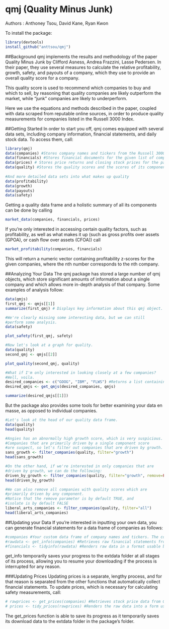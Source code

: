 # qmj (Quality Minus Junk)
Authors : Anthoney Tsou, David Kane, Ryan Kwon

To install the package:

```r
library(devtools)
install_github("anttsou/qmj")
```

##Background
qmj implements the results and methodology of the paper Quality Minus Junk by Clifford Asness, Andrea Frazzini, Lasse Pedersen. In their paper, they use several measures to calculate the relative profitability, growth, safety, and payouts of a company, which they use to provide an overall quality score for a company.

This quality score is used to recommend which companies to buy and which to sell, by reasoning that quality companies are likely outperform the market, while "junk" companies are likely to underperform.

Here we use the equations and methods described in the paper, coupled with data scraped from reputable online sources, in order to produce quality measurements for companies listed in the Russell 3000 Index.

##Getting Started
In order to start you off, qmj comes equipped with several data sets, including company information, financial statements, and daily stock data. To access them, call:

```r
library(qmj)
data(companies) #Stores company names and tickers from the Russell 3000 index
data(financials) #Stores financial documents for the given list of companies.
data(prices) # Stores price returns and closing stock prices for the past two years.
data(quality) #Stores the quality scores and the scores of its components.
  
#And more detailed data sets into what makes up quality
data(profitability)
data(growth)
data(payouts)
data(safety)
```

Getting a quality data frame and a holistic summary of all its components can be done by calling

```r
market_data(companies, financials, prices)
```

If you're only interested in accessing certain quality factors, such as profitability, as well as what makes it up (such as gross profits over assets (GPOA), or cash flow over assets (CFOA)) call

```r
market_profitability(companies, financials)
```

This will return a numeric vector containing profitability z-scores for the given companies, where the nth number corresponds to the nth company. 

##Analyzing Your Data
The qmj package has stored a large number of qmj objects, which store significant amounts of information about a single company and which allows more in-depth analysis of that company. Some examples of analysis follow:

```r
data(qmjs)
first_qmj <- qmjs[[1]]
summarize(first_qmj) # Displays key information about this qmj object.

#We're clearly missing some interesting data, but we can still 
#perform some analysis.
data(safety)
```
```r
plot_safety(first_qmj, safety)
```

```r
#Now let's look at a graph for quality.
data(quality)
second_qmj <- qmjs[[2]]
```
```r
plot_quality(second_qmj, quality)
```

```r
#What if I'm only interested in looking closely at a few companies? 
#Well, voila.
desired_companies <- c("GOOG", "IBM", "FLWS") #Returns a list containing the given qmj objects in order.
desired_qmjs <- get_qmjs(desired_companies, qmjs) 

summarize(desired_qmjs[[1]])
```

But the package also provides some tools for better examining your data en masse, as opposed to individual companies.

```r
#Let's look at the head of our quality data frame.
data(quality)
head(quality)

#Angies has an abnormally high growth score, which is very suspicious.
#Companies that are primarily driven by a single component score 
#are suspect, so let's filter out companies that are driven by growth.
sans_growth <- filter_companies(quality, filter="growth")
head(sans_growth)

#On the other hand, if we're interested in only companies that are 
#driven by growth, we can do the following:
driven_by_growth <- filter_companies(quality, filter="growth", remove=FALSE, isolate=TRUE)
head(driven_by_growth)

#We can also remove all companies with quality scores which are 
#primarily driven by any component.
#Notice that the remove parameter is by default TRUE, and 
#isolate is by default FALSE
liberal_arts_companies <- filter_companies(quality, filter="all")
head(liberal_arts_companies)
```
  
##Updating your Data
If you're interested in inputting your own data, you can generate financial statements for a data frame of companies as follows:

```r
#companies #Your custom data frame of company names and tickers. The column name for tickers must be "ticker"
#rawdata <- get_info(companies) #Retrieves raw financial statements from google finance through the quantmod package.
#financials <- tidyinfo(rawdata) #Renders raw data in a format usable by other functions in this package.
```

get_info temporarily saves your progress to the extdata folder at all stages of its process, allowing you to resume your downloading if the process is interrupted for any reason.

###Updating Prices
Updating prices is a separate, lengthy process, and for that reason is separated from the other functions that automatically collect financial statements. To update prices, which is necessary for calculating safety measurements, call:

```r
# rawprices <- get_prices(companies) #Retrieves stock price data from Google Finance for listed companies for the past two years. Also saves data from the S&P 500, retrieved from Yahoo Finance.
# prices <- tidy_prices(rawprices) #Renders the raw data into a form usable by other functions in this package.
```

The get_prices function is able to save its progress as it temporarily saves its download data to the extdata folder in the package's folder.